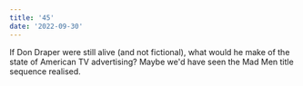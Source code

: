 ```yaml
---
title: '45'
date: '2022-09-30'
---
```


If Don Draper were still alive (and not fictional), what would he make of the state of American TV advertising? Maybe we'd have seen the Mad Men title sequence realised.
